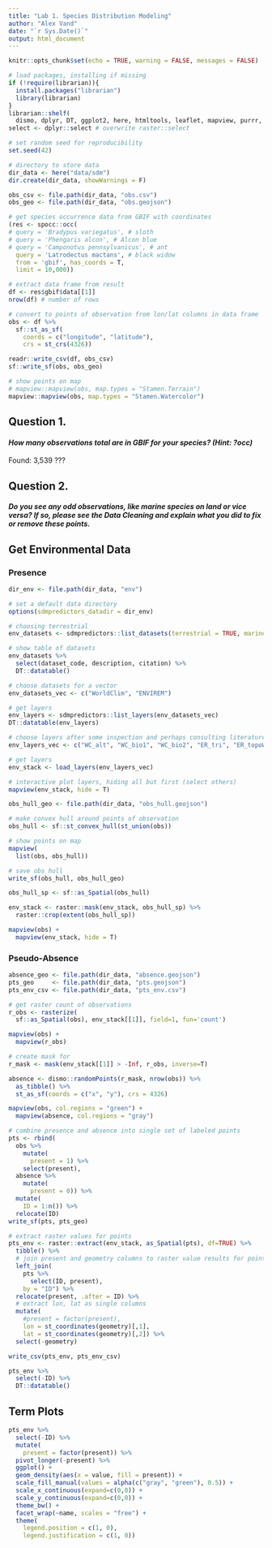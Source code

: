 ```yaml
---
title: "Lab 1. Species Distribution Modeling"
author: "Alex Vand"
date: "`r Sys.Date()`"
output: html_document
---
```


```r
knitr::opts_chunk$set(echo = TRUE, warning = FALSE, messages = FALSE)
```

```r
# load packages, installing if missing
if (!require(librarian)){
  install.packages("librarian")
  library(librarian)
}
librarian::shelf(
  dismo, dplyr, DT, ggplot2, here, htmltools, leaflet, mapview, purrr, raster, readr, rgbif, rgdal, rJava, sdmpredictors, sf, spocc, tidyr, tidyverse, GGally)
select <- dplyr::select # overwrite raster::select

# set random seed for reproducibility
set.seed(42)

# directory to store data
dir_data <- here("data/sdm")
dir.create(dir_data, showWarnings = F)
```


```r
obs_csv <- file.path(dir_data, "obs.csv")
obs_geo <- file.path(dir_data, "obs.geojson")

# get species occurrence data from GBIF with coordinates
(res <- spocc::occ(
# query = 'Bradypus variegatus', # sloth
# query = 'Phengaris alcon', # Alcon blue
# query = 'Camponotus pennsylvanicus', # ant
  query = 'Latrodectus mactans', # black widow
  from = 'gbif', has_coords = T,
  limit = 10,000))
```

```r
# extract data frame from result
df <- res$gbif$data[[1]] 
nrow(df) # number of rows
```

```r
# convert to points of observation from lon/lat columns in data frame
obs <- df %>% 
  sf::st_as_sf(
    coords = c("longitude", "latitude"),
    crs = st_crs(4326))

readr::write_csv(df, obs_csv)
sf::write_sf(obs, obs_geo)

# show points on map
# mapview::mapview(obs, map.types = "Stamen.Terrain")
mapview::mapview(obs, map.types = "Stamen.Watercolor")
```

## Question 1.
#### *How many observations total are in GBIF for your species? (Hint: ?occ)*
Found: 3,539 ???


## Question 2.
#### *Do you see any odd observations, like marine species on land or vice versa? If so, please see the Data Cleaning and explain what you did to fix or remove these points.*

## Get Environmental Data

### Presence

```r
dir_env <- file.path(dir_data, "env")

# set a default data directory
options(sdmpredictors_datadir = dir_env)

# choosing terrestrial
env_datasets <- sdmpredictors::list_datasets(terrestrial = TRUE, marine = FALSE)

# show table of datasets
env_datasets %>% 
  select(dataset_code, description, citation) %>% 
  DT::datatable()
```

```r
# choose datasets for a vector
env_datasets_vec <- c("WorldClim", "ENVIREM")

# get layers
env_layers <- sdmpredictors::list_layers(env_datasets_vec)
DT::datatable(env_layers)
```

```r
# choose layers after some inspection and perhaps consulting literature
env_layers_vec <- c("WC_alt", "WC_bio1", "WC_bio2", "ER_tri", "ER_topoWet")

# get layers
env_stack <- load_layers(env_layers_vec)

# interactive plot layers, hiding all but first (select others)
mapview(env_stack, hide = T)
```

```r
obs_hull_geo <- file.path(dir_data, "obs_hull.geojson")

# make convex hull around points of observation
obs_hull <- sf::st_convex_hull(st_union(obs))

# show points on map
mapview(
  list(obs, obs_hull))
```

```r
# save obs hull
write_sf(obs_hull, obs_hull_geo)

obs_hull_sp <- sf::as_Spatial(obs_hull)

env_stack <- raster::mask(env_stack, obs_hull_sp) %>% 
  raster::crop(extent(obs_hull_sp))

mapview(obs) + 
  mapview(env_stack, hide = T)
```

### Pseudo-Absence

```r
absence_geo <- file.path(dir_data, "absence.geojson")
pts_geo     <- file.path(dir_data, "pts.geojson")
pts_env_csv <- file.path(dir_data, "pts_env.csv")

# get raster count of observations
r_obs <- rasterize(
  sf::as_Spatial(obs), env_stack[[1]], field=1, fun='count')

mapview(obs) + 
  mapview(r_obs)
```

```r
# create mask for 
r_mask <- mask(env_stack[[1]] > -Inf, r_obs, inverse=T)

absence <- dismo::randomPoints(r_mask, nrow(obs)) %>% 
  as_tibble() %>% 
  st_as_sf(coords = c("x", "y"), crs = 4326)

mapview(obs, col.regions = "green") + 
  mapview(absence, col.regions = "gray")
```

```r
# combine presence and absence into single set of labeled points 
pts <- rbind(
  obs %>% 
    mutate(
      present = 1) %>% 
    select(present),
  absence %>% 
    mutate(
      present = 0)) %>% 
  mutate(
    ID = 1:n()) %>% 
  relocate(ID)
write_sf(pts, pts_geo)

# extract raster values for points
pts_env <- raster::extract(env_stack, as_Spatial(pts), df=TRUE) %>% 
  tibble() %>% 
  # join present and geometry columns to raster value results for points
  left_join(
    pts %>% 
      select(ID, present),
    by = "ID") %>% 
  relocate(present, .after = ID) %>% 
  # extract lon, lat as single columns
  mutate(
    #present = factor(present),
    lon = st_coordinates(geometry)[,1],
    lat = st_coordinates(geometry)[,2]) %>% 
  select(-geometry)

write_csv(pts_env, pts_env_csv)
```

```r
pts_env %>% 
  select(-ID) %>% 
  DT::datatable()
```

## Term Plots

```r
pts_env %>% 
  select(-ID) %>% 
  mutate(
    present = factor(present)) %>% 
  pivot_longer(-present) %>% 
  ggplot() +
  geom_density(aes(x = value, fill = present)) + 
  scale_fill_manual(values = alpha(c("gray", "green"), 0.5)) +
  scale_x_continuous(expand=c(0,0)) +
  scale_y_continuous(expand=c(0,0)) +
  theme_bw() + 
  facet_wrap(~name, scales = "free") +
  theme(
    legend.position = c(1, 0),
    legend.justification = c(1, 0))
```

